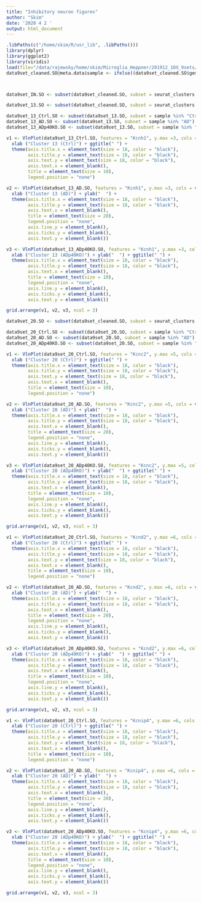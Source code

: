 ```yaml
---
title: "Inhibitory neuron figures"
author: "Skim"
date: '2020 4 2 '
output: html_document
---
```


```r
.libPaths(c("/home/skim/R/usr_lib", .libPaths()))
library(dplyr)
library(ggplot2)
library(viridis)
load(file="/data/rajewsky/home/skim/Microglia_Heppner/201912_10X_9sets/R_Scripts/20200210_figures_for_meeting_report_cleaned_Seurat_object_res0.8.Robj")
data9set_cleaned.SO@meta.data$sample <- ifelse((data9set_cleaned.SO$gemgroup == 1 | data9set_cleaned.SO$gemgroup == 4 | data9set_cleaned.SO$gemgroup == 7), "Ctrl", ifelse((data9set_cleaned.SO$gemgroup == 2 | data9set_cleaned.SO$gemgroup == 5 | data9set_cleaned.SO$gemgroup == 8), "ADp40KO", "AD"))



data9set_IN.SO <- subset(data9set_cleaned.SO, subset = seurat_clusters %in% c(7, 16, 22, 30))
```



```r
data9set_13.SO <- subset(data9set_cleaned.SO, subset = seurat_clusters %in% c(13))

data9set_13_Ctrl.SO <- subset(data9set_13.SO, subset = sample %in% "Ctrl")
data9set_13_AD.SO <- subset(data9set_13.SO, subset = sample %in% "AD")
data9set_13_ADp40KO.SO <- subset(data9set_13.SO, subset = sample %in% "ADp40KO")
```

```r

v1 <- VlnPlot(data9set_13_Ctrl.SO, features = "Kcnh1", y.max =3, cols = viridis(3)[1], pt.size = 0) +
  xlab ("Cluster 13 (Ctrl)") + ggtitle(" ") + 
  theme(axis.title.x = element_text(size = 18, color = "black"),
        axis.title.y = element_text(size = 18, color = "black"),
        axis.text.y = element_text(size = 18, color = "black"), 
        axis.text.x = element_blank(), 
        title = element_text(size = 10),
        legend.position = "none")

v2 <- VlnPlot(data9set_13_AD.SO, features = "Kcnh1", y.max =3, cols = viridis(3)[2], pt.size = 0) +
  xlab ("Cluster 13 (AD)") + ylab("  ") + 
  theme(axis.title.x = element_text(size = 18, color = "black"),
        axis.title.y = element_text(size = 18, color = "black"),
        axis.text.x = element_blank(), 
        title = element_text(size = 20),
        legend.position = "none", 
        axis.line.y = element_blank(), 
        axis.ticks.y = element_blank(), 
        axis.text.y = element_blank())

v3 <- VlnPlot(data9set_13_ADp40KO.SO, features = "Kcnh1", y.max =3, cols = "#CC9966", pt.size = 0) +
  xlab ("Cluster 13 (ADp40KO)") + ylab("  ") + ggtitle(" ") + 
  theme(axis.title.x = element_text(size = 18, color = "black"),
        axis.title.y = element_text(size = 18, color = "black"),
        axis.text.x = element_blank(), 
        title = element_text(size = 10),
        legend.position = "none", 
        axis.line.y = element_blank(), 
        axis.ticks.y = element_blank(), 
        axis.text.y = element_blank())

grid.arrange(v1, v2, v3, ncol = 3)
```

```r
data9set_20.SO <- subset(data9set_cleaned.SO, subset = seurat_clusters %in% c(20))

data9set_20_Ctrl.SO <- subset(data9set_20.SO, subset = sample %in% "Ctrl")
data9set_20_AD.SO <- subset(data9set_20.SO, subset = sample %in% "AD")
data9set_20_ADp40KO.SO <- subset(data9set_20.SO, subset = sample %in% "ADp40KO")
```


```r

v1 <- VlnPlot(data9set_20_Ctrl.SO, features = "Kcnc2", y.max =5, cols = viridis(3)[1], pt.size = 0) +
  xlab ("Cluster 20 (Ctrl)") + ggtitle(" ") + 
  theme(axis.title.x = element_text(size = 18, color = "black"),
        axis.title.y = element_text(size = 18, color = "black"),
        axis.text.y = element_text(size = 18, color = "black"), 
        axis.text.x = element_blank(), 
        title = element_text(size = 10),
        legend.position = "none")

v2 <- VlnPlot(data9set_20_AD.SO, features = "Kcnc2", y.max =5, cols = viridis(3)[2], pt.size = 0) +
  xlab ("Cluster 20 (AD)") + ylab("  ") + 
  theme(axis.title.x = element_text(size = 18, color = "black"),
        axis.title.y = element_text(size = 18, color = "black"),
        axis.text.x = element_blank(), 
        title = element_text(size = 20),
        legend.position = "none", 
        axis.line.y = element_blank(), 
        axis.ticks.y = element_blank(), 
        axis.text.y = element_blank())

v3 <- VlnPlot(data9set_20_ADp40KO.SO, features = "Kcnc2", y.max =5, cols = "#CC9966", pt.size = 0) +
  xlab ("Cluster 20 (ADp40KO)") + ylab("  ") + ggtitle(" ") + 
  theme(axis.title.x = element_text(size = 18, color = "black"),
        axis.title.y = element_text(size = 18, color = "black"),
        axis.text.x = element_blank(), 
        title = element_text(size = 10),
        legend.position = "none", 
        axis.line.y = element_blank(), 
        axis.ticks.y = element_blank(), 
        axis.text.y = element_blank())

grid.arrange(v1, v2, v3, ncol = 3)
```

```r

v1 <- VlnPlot(data9set_20_Ctrl.SO, features = "Kcnd2", y.max =6, cols = viridis(3)[1], pt.size = 0) +
  xlab ("Cluster 20 (Ctrl)") + ggtitle(" ") + 
  theme(axis.title.x = element_text(size = 18, color = "black"),
        axis.title.y = element_text(size = 18, color = "black"),
        axis.text.y = element_text(size = 18, color = "black"), 
        axis.text.x = element_blank(), 
        title = element_text(size = 10),
        legend.position = "none")

v2 <- VlnPlot(data9set_20_AD.SO, features = "Kcnd2", y.max =6, cols = viridis(3)[2], pt.size = 0) +
  xlab ("Cluster 20 (AD)") + ylab("  ") + 
  theme(axis.title.x = element_text(size = 18, color = "black"),
        axis.title.y = element_text(size = 18, color = "black"),
        axis.text.x = element_blank(), 
        title = element_text(size = 20),
        legend.position = "none", 
        axis.line.y = element_blank(), 
        axis.ticks.y = element_blank(), 
        axis.text.y = element_blank())

v3 <- VlnPlot(data9set_20_ADp40KO.SO, features = "Kcnd2", y.max =6, cols = "#CC9966", pt.size = 0) +
  xlab ("Cluster 20 (ADp40KO)") + ylab("  ") + ggtitle(" ") + 
  theme(axis.title.x = element_text(size = 18, color = "black"),
        axis.title.y = element_text(size = 18, color = "black"),
        axis.text.x = element_blank(), 
        title = element_text(size = 10),
        legend.position = "none", 
        axis.line.y = element_blank(), 
        axis.ticks.y = element_blank(), 
        axis.text.y = element_blank())

grid.arrange(v1, v2, v3, ncol = 3)
```

```r

v1 <- VlnPlot(data9set_20_Ctrl.SO, features = "Kcnip4", y.max =6, cols = viridis(3)[1], pt.size = 0) +
  xlab ("Cluster 20 (Ctrl)") + ggtitle(" ") + 
  theme(axis.title.x = element_text(size = 18, color = "black"),
        axis.title.y = element_text(size = 18, color = "black"),
        axis.text.y = element_text(size = 18, color = "black"), 
        axis.text.x = element_blank(), 
        title = element_text(size = 10),
        legend.position = "none")

v2 <- VlnPlot(data9set_20_AD.SO, features = "Kcnip4", y.max =6, cols = viridis(3)[2], pt.size = 0) +
  xlab ("Cluster 20 (AD)") + ylab("  ") + 
  theme(axis.title.x = element_text(size = 18, color = "black"),
        axis.title.y = element_text(size = 18, color = "black"),
        axis.text.x = element_blank(), 
        title = element_text(size = 20),
        legend.position = "none", 
        axis.line.y = element_blank(), 
        axis.ticks.y = element_blank(), 
        axis.text.y = element_blank())

v3 <- VlnPlot(data9set_20_ADp40KO.SO, features = "Kcnip4", y.max =6, cols = "#CC9966", pt.size = 0) +
  xlab ("Cluster 20 (ADp40KO)") + ylab("  ") + ggtitle(" ") + 
  theme(axis.title.x = element_text(size = 18, color = "black"),
        axis.title.y = element_text(size = 18, color = "black"),
        axis.text.x = element_blank(), 
        title = element_text(size = 10),
        legend.position = "none", 
        axis.line.y = element_blank(), 
        axis.ticks.y = element_blank(), 
        axis.text.y = element_blank())

grid.arrange(v1, v2, v3, ncol = 3)
```

